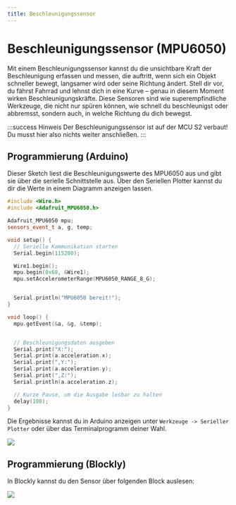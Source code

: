 ```yaml
---
title: Beschleunigungssensor
---
```



# Beschleunigungssensor (MPU6050)

Mit einem Beschleunigungssensor kannst du die unsichtbare Kraft der Beschleunigung erfassen und messen, die auftritt, wenn sich ein Objekt schneller bewegt, langsamer wird oder seine Richtung ändert. Stell dir vor, du fährst Fahrrad und lehnst dich in eine Kurve – genau in diesem Moment wirken Beschleunigungskräfte. Diese Sensoren sind wie superempfindliche Werkzeuge, die nicht nur spüren können, wie schnell du beschleunigst oder abbremsst, sondern auch, in welche Richtung du dich bewegst.

<ImageWithText src={mpu6050} title="MPU6050 auf der MCU verbaut" />

:::success Hinweis
Der Beschleunigungssensor ist auf der MCU S2 verbaut! Du musst hier also nichts weiter anschließen.
:::

## Programmierung (Arduino)

Dieser Sketch liest die Beschleunigungswerte des MPU6050 aus und gibt sie über die serielle Schnittstelle aus. Über den Seriellen Plotter kannst du dir die Werte in einem Diagramm anzeigen lassen.

```cpp
#include <Wire.h>
#include <Adafruit_MPU6050.h>

Adafruit_MPU6050 mpu;
sensors_event_t a, g, temp;

void setup() {
  // Serielle Kommunikation starten
  Serial.begin(115200);

  Wire1.begin();
  mpu.begin(0x68, &Wire1);
  mpu.setAccelerometerRange(MPU6050_RANGE_8_G);


  Serial.println("MPU6050 bereit!");
}

void loop() {
  mpu.getEvent(&a, &g, &temp);


  // Beschleunigungsdaten ausgeben
  Serial.print("X:");
  Serial.print(a.acceleration.x);
  Serial.print(",Y:");
  Serial.print(a.acceleration.y);
  Serial.print(",Z:");
  Serial.println(a.acceleration.z);

  // Kurze Pause, um die Ausgabe lesbar zu halten
  delay(100);
}
```

Die Ergebnisse kannst du in Arduino anzeigen unter `Werkzeuge -> Serieller Plotter` oder über das Terminalprogramm deiner Wahl.

![](/img/hardware-bilder/mpu6050/mpu-6050-plotter.png)

## Programmierung (Blockly)

In Blockly kannst du den Sensor über folgenden Block auslesen:

![](/img/hardware-bilder/mpu6050/mpu-6050-block.svg)
